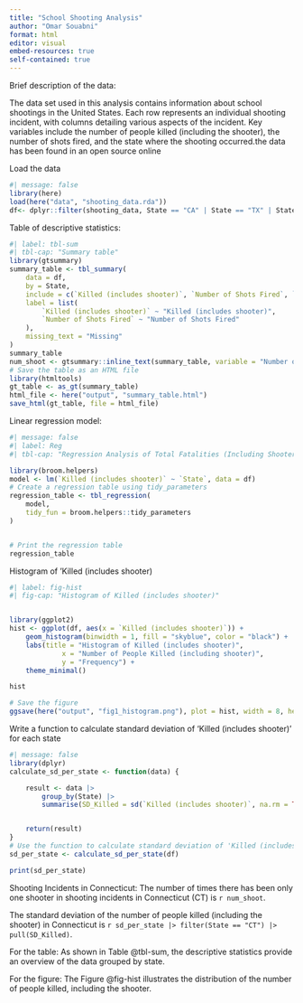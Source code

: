 ```yaml
---
title: "School Shooting Analysis"
author: "Omar Souabni"
format: html
editor: visual
embed-resources: true
self-contained: true
---
```

Brief description of the data:

The data set used in this analysis contains information about school shootings in the United States. Each row represents an individual shooting incident, with columns detailing various aspects of the incident. Key variables include the number of people killed (including the shooter), the number of shots fired, and the state where the shooting occurred.the data has been found in an open source online


Load the data

```r
#| message: false
library(here)
load(here("data", "shooting_data.rda"))
df<- dplyr::filter(shooting_data, State == "CA" | State == "TX" | State == "CT" | State == "GA" | State == "IL")  

```

Table of descriptive statistics:

```r
#| label: tbl-sum
#| tbl-cap: "Summary table"
library(gtsummary)
summary_table <- tbl_summary(
	data = df,
	by = State,
	include = c(`Killed (includes shooter)`, `Number of Shots Fired`, `Number of Shooters`),
	label = list(
		`Killed (includes shooter)` ~ "Killed (includes shooter)",
		`Number of Shots Fired` ~ "Number of Shots Fired"
	),
	missing_text = "Missing"
)
summary_table
num_shoot <- gtsummary::inline_text(summary_table, variable = "Number of Shooters", level = "1", column = "CT")
# Save the table as an HTML file
library(htmltools)
gt_table <- as_gt(summary_table)
html_file <- here("output", "summary_table.html")
save_html(gt_table, file = html_file)


```

Linear regression model:

```r
#| message: false
#| label: Reg
#| tbl-cap: "Regression Analysis of Total Fatalities (Including Shooter) by State"

library(broom.helpers)
model <- lm(`Killed (includes shooter)` ~ `State`, data = df)
# Create a regression table using tidy_parameters
regression_table <- tbl_regression(
	model,
	tidy_fun = broom.helpers::tidy_parameters
)


# Print the regression table
regression_table

```

Histogram of 'Killed (includes shooter)

```r
#| label: fig-hist
#| fig-cap: "Histogram of Killed (includes shooter)"


library(ggplot2)
hist <- ggplot(df, aes(x = `Killed (includes shooter)`)) +
	geom_histogram(binwidth = 1, fill = "skyblue", color = "black") +
	labs(title = "Histogram of Killed (includes shooter)",
			 x = "Number of People Killed (including shooter)",
			 y = "Frequency") +
	theme_minimal()

hist

# Save the figure 
ggsave(here("output", "fig1_histogram.png"), plot = hist, width = 8, height = 6)

```

Write a function to calculate standard deviation of 'Killed (includes shooter)' for each state

```r
#| message: false
library(dplyr)
calculate_sd_per_state <- function(data) {

	result <- data |>
		group_by(State) |>
		summarise(SD_Killed = sd(`Killed (includes shooter)`, na.rm = TRUE))


	return(result)
}
# Use the function to calculate standard deviation of 'Killed (includes shooter)' for each state
sd_per_state <- calculate_sd_per_state(df)

print(sd_per_state)
```

Shooting Incidents in Connecticut: The number of times there has been only one shooter in shooting incidents in Connecticut (CT) is `r num_shoot`.

The standard deviation of the number of people killed (including the shooter) in Connecticut is `r sd_per_state |> filter(State == "CT") |> pull(SD_Killed)`.


For the table: As shown in Table @tbl-sum, the descriptive statistics provide an overview of the data grouped by state.


For the figure: The Figure @fig-hist illustrates the distribution of the number of people killed, including the shooter.



